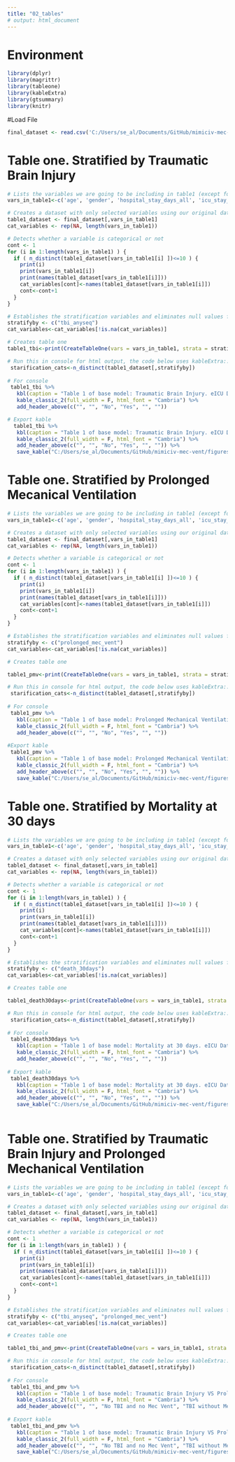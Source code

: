 ```yaml
---
title: "02_tables"
# output: html_document
---
```


# Environment

```r
library(dplyr)
library(magrittr)
library(tableone)
library(kableExtra)
library(gtsummary)
library(knitr)

```

#Load File

```r
final_dataset <- read.csv('C:/Users/se_al/Documents/GitHub/mimiciv-mec-vent/data/eICU/final_dataset.csv')
```

# Table one. Stratified by Traumatic Brain Injury

```r
# Lists the variables we are going to be including in table1 (except for the stratification variable)
vars_in_table1<-c('age', 'gender', 'hospital_stay_days_all', 'icu_stay_days', 'discharge_location', 'inhospital_death', 'inicu_death', 'death_30days', 'tbi_seq1', 'tbi_anyseq', 'anytrauma_seq1','anytrauma_anyseq', 'tbi_severe_seq1', 'tbi_nonsevere_seq1', 'trauma_type_seq1', 'tbi_severe_anyseq', 'tbi_nonsevere_anyseq', 'trauma_type_anyseq', 'consecutive_vm_days', 'mv_consecutive_7days', 'mv_consecutive_14days', 'mv_consecutive_21days', 'prolonged_mec_vent', 'gcs_min') 

# Creates a dataset with only selected variables using our original dataset and generates an empty list for storing categorical variables
table1_dataset <- final_dataset[,vars_in_table1]
cat_variables <- rep(NA, length(vars_in_table1))

# Detects whether a variable is categorical or not
cont <- 1
for (i in 1:length(vars_in_table1) ) {
  if ( n_distinct(table1_dataset[vars_in_table1[i] ])<=10 ) {
    print(i)
    print(vars_in_table1[i])
    print(names(table1_dataset[vars_in_table1[i]]))
    cat_variables[cont]<-names(table1_dataset[vars_in_table1[i]])
    cont<-cont+1
  }
}

# Establishes the stratification variables and eliminates null values from 'cat_variables'
stratifyby <- c("tbi_anyseq")
cat_variables<-cat_variables[!is.na(cat_variables)]

# Creates table one
table1_tbi<-print(CreateTableOne(vars = vars_in_table1, strata = stratifyby, factorVars = cat_variables, data = table1_dataset, addOverall=T),varLabels = T)

# Run this in console for html output, the code below uses kableExtra::
 starification_cats<-n_distinct(table1_dataset[,stratifyby])
 
# For console
 table1_tbi %>%
   kbl(caption = "Table 1 of base model: Traumatic Brain Injury. eICU Database" , align = "c") %>%
   kable_classic_2(full_width = F, html_font = "Cambria") %>%
   add_header_above(c("", "", "No", "Yes", "", ""))

# Export kable 
  table1_tbi %>%
   kbl(caption = "Table 1 of base model: Traumatic Brain Injury. eICU Database" , align = "c") %>%
   kable_classic_2(full_width = F, html_font = "Cambria") %>%
   add_header_above(c("", "", "No", "Yes", "", "")) %>%
   save_kable("C:/Users/se_al/Documents/GitHub/mimiciv-mec-vent/figures/eICU/table1_tbi_eicu.jpg", zoom = 10)

```

# Table one. Stratified by Prolonged Mecanical Ventilation

```r
# Lists the variables we are going to be including in table1 (except for the stratification variable)
vars_in_table1<-c('age', 'gender', 'hospital_stay_days_all', 'icu_stay_days', 'discharge_location', 'inhospital_death', 'inicu_death', 'death_30days', 'tbi_seq1', 'tbi_anyseq', 'anytrauma_seq1','anytrauma_anyseq', 'tbi_severe_seq1', 'tbi_nonsevere_seq1', 'trauma_type_seq1', 'tbi_severe_anyseq', 'tbi_nonsevere_anyseq', 'trauma_type_anyseq', 'consecutive_vm_days', 'mv_consecutive_7days', 'mv_consecutive_14days', 'mv_consecutive_21days', 'prolonged_mec_vent', 'gcs_min') 

# Creates a dataset with only selected variables using our original dataset and generates an empty list for storing categorical variables
table1_dataset <- final_dataset[,vars_in_table1]
cat_variables <- rep(NA, length(vars_in_table1))

# Detects whether a variable is categorical or not
cont <- 1
for (i in 1:length(vars_in_table1) ) {
  if ( n_distinct(table1_dataset[vars_in_table1[i] ])<=10 ) {
    print(i)
    print(vars_in_table1[i])
    print(names(table1_dataset[vars_in_table1[i]]))
    cat_variables[cont]<-names(table1_dataset[vars_in_table1[i]])
    cont<-cont+1
  }
}

# Establishes the stratification variables and eliminates null values from 'cat_variables'
stratifyby <- c("prolonged_mec_vent")
cat_variables<-cat_variables[!is.na(cat_variables)]

# Creates table one

table1_pmv<-print(CreateTableOne(vars = vars_in_table1, strata = stratifyby, factorVars = cat_variables, data = table1_dataset, addOverall=T),varLabels = T)

# Run this in console for html output, the code below uses kableExtra::
 starification_cats<-n_distinct(table1_dataset[,stratifyby])
 
# For console
 table1_pmv %>%
   kbl(caption = "Table 1 of base model: Prolonged Mechanical Ventilation. eICU Database" , align = "c") %>%
   kable_classic_2(full_width = F, html_font = "Cambria") %>%
   add_header_above(c("", "", "No", "Yes", "", ""))
 
#Export kable
 table1_pmv %>%  
   kbl(caption = "Table 1 of base model: Prolonged Mechanical Ventilation. eICU Database" , align = "c") %>%
   kable_classic_2(full_width = F, html_font = "Cambria") %>%
   add_header_above(c("", "", "No", "Yes", "", "")) %>% 
   save_kable("C:/Users/se_al/Documents/GitHub/mimiciv-mec-vent/figures/eICU/table1_pmv_eicu.jpg", zoom = 10)
```

# Table one. Stratified by Mortality at 30 days

```r
# Lists the variables we are going to be including in table1 (except for the stratification variable)
vars_in_table1<-c('age', 'gender', 'hospital_stay_days_all', 'icu_stay_days', 'discharge_location', 'inhospital_death', 'inicu_death', 'death_30days', 'tbi_seq1', 'tbi_anyseq', 'anytrauma_seq1','anytrauma_anyseq', 'tbi_severe_seq1', 'tbi_nonsevere_seq1', 'trauma_type_seq1', 'tbi_severe_anyseq', 'tbi_nonsevere_anyseq', 'trauma_type_anyseq', 'consecutive_vm_days', 'mv_consecutive_7days', 'mv_consecutive_14days', 'mv_consecutive_21days', 'prolonged_mec_vent', 'gcs_min')  

# Creates a dataset with only selected variables using our original dataset and generates an empty list for storing categorical variables
table1_dataset <- final_dataset[,vars_in_table1]
cat_variables <- rep(NA, length(vars_in_table1))

# Detects whether a variable is categorical or not
cont <- 1
for (i in 1:length(vars_in_table1) ) {
  if ( n_distinct(table1_dataset[vars_in_table1[i] ])<=10 ) {
    print(i)
    print(vars_in_table1[i])
    print(names(table1_dataset[vars_in_table1[i]]))
    cat_variables[cont]<-names(table1_dataset[vars_in_table1[i]])
    cont<-cont+1
  }
}

# Establishes the stratification variables and eliminates null values from 'cat_variables'
stratifyby <- c("death_30days")
cat_variables<-cat_variables[!is.na(cat_variables)]

# Creates table one

table1_death30days<-print(CreateTableOne(vars = vars_in_table1, strata = stratifyby, factorVars = cat_variables, data = table1_dataset, addOverall=T),varLabels = T)

# Run this in console for html output, the code below uses kableExtra::
 starification_cats<-n_distinct(table1_dataset[,stratifyby])
 
# For console
 table1_death30days %>%
   kbl(caption = "Table 1 of base model: Mortality at 30 days. eICU Database" , align = "c") %>%
   kable_classic_2(full_width = F, html_font = "Cambria") %>%
   add_header_above(c("", "", "No", "Yes", "", ""))
 
# Export kable
 table1_death30days %>%
   kbl(caption = "Table 1 of base model: Mortality at 30 days. eICU Database" , align = "c") %>%
   kable_classic_2(full_width = F, html_font = "Cambria") %>%
   add_header_above(c("", "", "No", "Yes", "", "")) %>%
   save_kable("C:/Users/se_al/Documents/GitHub/mimiciv-mec-vent/figures/eICU/table1_death30days_eicu.jpg", zoom = 10)
 
```

# Table one. Stratified by Traumatic Brain Injury and Prolonged Mechanical Ventilation

```r
# Lists the variables we are going to be including in table1 (except for the stratification variable)
vars_in_table1<-c('age', 'gender', 'hospital_stay_days_all', 'icu_stay_days', 'discharge_location', 'inhospital_death', 'inicu_death', 'death_30days', 'tbi_seq1', 'tbi_anyseq', 'anytrauma_seq1','anytrauma_anyseq', 'tbi_severe_seq1', 'tbi_nonsevere_seq1', 'trauma_type_seq1', 'tbi_severe_anyseq', 'tbi_nonsevere_anyseq', 'trauma_type_anyseq', 'consecutive_vm_days', 'mv_consecutive_7days', 'mv_consecutive_14days', 'mv_consecutive_21days', 'prolonged_mec_vent', 'gcs_min') 

# Creates a dataset with only selected variables using our original dataset and generates an empty list for storing categorical variables
table1_dataset <- final_dataset[,vars_in_table1]
cat_variables <- rep(NA, length(vars_in_table1))

# Detects whether a variable is categorical or not
cont <- 1
for (i in 1:length(vars_in_table1) ) {
  if ( n_distinct(table1_dataset[vars_in_table1[i] ])<=10 ) {
    print(i)
    print(vars_in_table1[i])
    print(names(table1_dataset[vars_in_table1[i]]))
    cat_variables[cont]<-names(table1_dataset[vars_in_table1[i]])
    cont<-cont+1
  }
}

# Establishes the stratification variables and eliminates null values from 'cat_variables'
stratifyby <- c("tbi_anyseq", "prolonged_mec_vent")
cat_variables<-cat_variables[!is.na(cat_variables)]

# Creates table one

table1_tbi_and_pmv<-print(CreateTableOne(vars = vars_in_table1, strata = stratifyby, factorVars = cat_variables, data = table1_dataset, addOverall=T),varLabels = T)

# Run this in console for html output, the code below uses kableExtra::
 starification_cats<-n_distinct(table1_dataset[,stratifyby])
 
# For console
 table1_tbi_and_pmv %>%
   kbl(caption = "Table 1 of base model: Traumatic Brain Injury VS Prolonged Mechanical Ventilation. eICU Database" ,     align = "c") %>%
   kable_classic_2(full_width = F, html_font = "Cambria") %>%
   add_header_above(c("", "", "No TBI and no Mec Vent", "TBI without Mec Vent", "No TBI and Mec Vent",     "TBI + Mec-Vent ", " ", " "))
 
# Export kable
 table1_tbi_and_pmv %>%
   kbl(caption = "Table 1 of base model: Traumatic Brain Injury VS Prolonged Mechanical Ventilation. eICU Database" ,     align = "c") %>%
   kable_classic_2(full_width = F, html_font = "Cambria") %>%
   add_header_above(c("", "", "No TBI and no Mec Vent", "TBI without Mec Vent", "No TBI and Mec Vent",     "TBI + Mec-Vent ", " ", " ")) %>%
   save_kable("C:/Users/se_al/Documents/GitHub/mimiciv-mec-vent/figures/eICU/table1_tbi_and_pmv_eicu.jpg", zoom = 10)
```